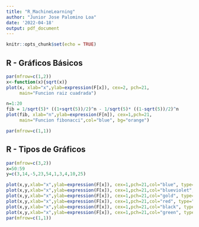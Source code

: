 ```yaml
---
title: "R_MachineLearning"
author: "Junior Jose Palomino Loa"
date: '2022-04-18'
output: pdf_document
---
```


```r
knitr::opts_chunk$set(echo = TRUE)
```

## R - Gráficos Básicos

```r
par(mfrow=c(1,2))
x<-function(x){sqrt(x)}
plot(x, xlab="x",ylab=expression(F[x]), cex=2, pch=21,
     main="Funcion raiz cuadrada")

n=1:20
fib = 1/sqrt(5)* ((1+sqrt(5))/2)^n - 1/sqrt(5)* ((1-sqrt(5))/2)^n
plot(fib, xlab="n",ylab=expression(F[n]), cex=1,pch=21,
     main="Funcion fibonacci",col="blue", bg="orange")

par(mfrow=c(1,1))
```
## R - Tipos de Gráficos
```r

par(mfrow=c(3,2))
x=50:59
y=c(3,14,-5,23,54,1,3,4,10,25)

plot(x,y,xlab="x",ylab=expression(F[x]), cex=1,pch=21,col="blue", type="b")
plot(x,y,xlab="x",ylab=expression(F[x]), cex=1,pch=21,col="blueviolet", type="h")
plot(x,y,xlab="x",ylab=expression(F[x]), cex=1,pch=21,col="gold", type="o")
plot(x,y,xlab="x",ylab=expression(F[x]), cex=1,pch=21,col="red", type="s")
plot(x,y,xlab="x",ylab=expression(F[x]), cex=1,pch=21,col="black", type="l")
plot(x,y,xlab="x",ylab=expression(F[x]), cex=1,pch=21,col="green", type="p")
par(mfrow=c(1,1))
```

